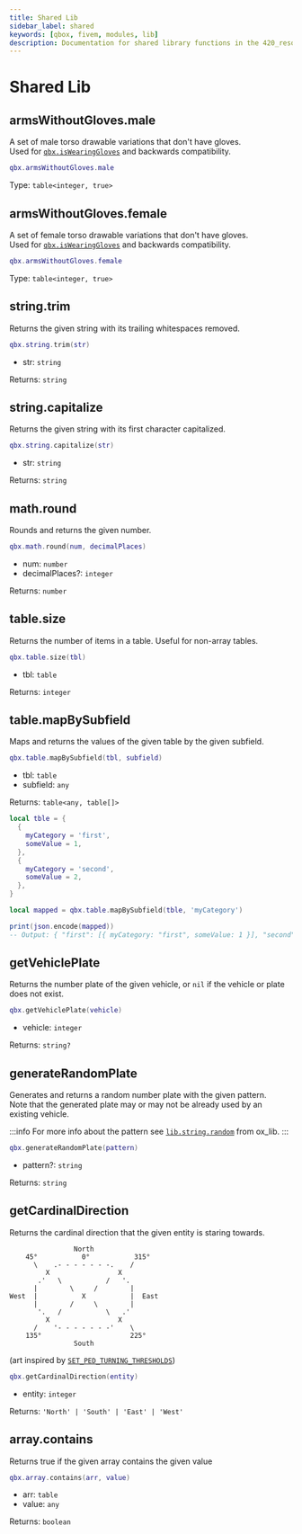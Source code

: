 ```yaml
---
title: Shared Lib
sidebar_label: shared
keywords: [qbox, fivem, modules, lib]
description: Documentation for shared library functions in the 420_resource resource. These functions provide common utilities for string manipulation, math operations, table handling, and vehicle-related functionality that can be used on both client and server sides.
---
```


# Shared Lib

## armsWithoutGloves.male

A set of male torso drawable variations that don't have gloves. \
Used for [`qbx.isWearingGloves`](./client#iswearinggloves) and backwards compatibility.

```lua
qbx.armsWithoutGloves.male
```

Type: `table<integer, true>`

## armsWithoutGloves.female

A set of female torso drawable variations that don't have gloves. \
Used for [`qbx.isWearingGloves`](./client#iswearinggloves) and backwards compatibility.

```lua
qbx.armsWithoutGloves.female
```

Type: `table<integer, true>`

## string.trim

Returns the given string with its trailing whitespaces removed.

```lua
qbx.string.trim(str)
```

- str: `string`

Returns: `string`

## string.capitalize

Returns the given string with its first character capitalized.

```lua
qbx.string.capitalize(str)
```

- str: `string`

Returns: `string`

## math.round

Rounds and returns the given number.

```lua
qbx.math.round(num, decimalPlaces)
```

- num: `number`
- decimalPlaces?: `integer`

Returns: `number`

## table.size

Returns the number of items in a table. Useful for non-array tables.

```lua
qbx.table.size(tbl)
```

- tbl: `table`

Returns: `integer`

## table.mapBySubfield

Maps and returns the values of the given table by the given subfield.

```lua
qbx.table.mapBySubfield(tbl, subfield)
```

- tbl: `table`
- subfield: `any`

Returns: `table<any, table[]>`

```lua
local tble = {
  {
    myCategory = 'first',
    someValue = 1,
  },
  {
    myCategory = 'second',
    someValue = 2,
  },
}

local mapped = qbx.table.mapBySubfield(tble, 'myCategory')

print(json.encode(mapped))
-- Output: { "first": [{ myCategory: "first", someValue: 1 }], "second": [{ myCategory: "second", someValue: 2 }] }
```

## getVehiclePlate

Returns the number plate of the given vehicle, or `nil` if the vehicle or plate does not exist.

```lua
qbx.getVehiclePlate(vehicle)
```

- vehicle: `integer`

Returns: `string?`

## generateRandomPlate

Generates and returns a random number plate with the given pattern. \
Note that the generated plate may or may not be already used by an existing vehicle.

:::info
  For more info about the pattern see [`lib.string.random`](https://coxdocs.dev/ox_lib/Modules/String/Shared#stringrandom) from ox_lib.
:::

```lua
qbx.generateRandomPlate(pattern)
```

- pattern?: `string`

Returns: `string`

## getCardinalDirection

Returns the cardinal direction that the given entity is staring towards.

```
                North
    45°           0°           315°
      \    .- - - - - - -.    /
         X                 X
       .'   \           /   '.
      |        \     /        |
West  |           X           |  East
      |        /     \        |
       '.   /           \   .'
         X                 X
      /    '- - - - - - -'    \
    135°                      225°
                South
```

(art inspired by [`SET_PED_TURNING_THRESHOLDS`](https://github.com/citizenfx/fivem/blob/0b61c93a3308360ea70d443398eab17f47453e11/code/components/extra-natives-five/src/PedExtraNatives.cpp#L390-L400))

```lua
qbx.getCardinalDirection(entity)
```

- entity: `integer`

Returns: `'North' | 'South' | 'East' | 'West'`

## array.contains

Returns true if the given array contains the given value

```lua
qbx.array.contains(arr, value)
```

- arr: `table`
- value: `any`

Returns: `boolean`